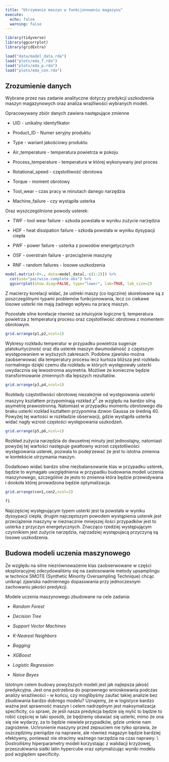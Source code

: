 ```yaml
---
title: "Utrzymanie maszyn w funkcjonowaniu magazynu"
execute:
  echo: false
  warning: false
---
```


```r
library(tidyverse)
library(ggcorrplot)
library(gridExtra)

load("data/model_data.rda")
load("plots/eda_f.rda")
load("plots/eda_p.rda")
load("plots/eda_con.rda")
```

## Zrozumienie danych

Wybrane przez nas zadanie analityczne dotyczy predykcji uszkodzenia maszyn magazynowych oraz analiza wrażliwości wybranych modeli.

Opracowywany zbiór danych zawiera następujące zmienne

-   UID - unikalny identyfikator

-   Product_ID - Numer seryjny produktu

-   Type - wariant jakościowy produktu

-   Air_temperature - temperatura powietrza w pokoju

-   Process_temperature - temperatura w której wykonywany jest proces

-   Rotational_speed - częstotliwość obrotowa

-   Torque - moment obrotowy

-   Tool_wear - czas pracy w minutach danego narzędzia

-   Machine_failure - czy wystąpiła usterka

Oraz wyszczególnione powody usterek:

-   TWF - tool wear failure - szkoda powstała w wyniku zużycie narzędzia

-   HDF - heat dissipation failure - szkoda powstała w wyniku dysypacji ciepła

-   PWF - power failure - usterka z powodów energetycznych

-   OSF - overstrain failure - przeciążenie maszyny

-   RNF - random failures - losowe uszkodzenia

```r
model.matrix(~0+., data=model_data[,-c(1:2)]) %>% 
  cor(use="pairwise.complete.obs") %>% 
  ggcorrplot(show.diag=FALSE, type="lower", lab=TRUE, lab_size=2)
```

Z macierzy korelacji widać, że ustreki maszy (co logczine) skorelowane są z poszczególnymi typami problemów funkcjonowania, lecz co ciekawe losowe usterki nie mają żadnego wpływu na pracę maszyn.

Pozostałe silne korelacje również sa intuicyjnie logiczne tj. temperatura powietrza z temperaturą procesu oraz częstotliwość obrotowa z momentem obrotowym.

```r
grid.arrange(p1,p2,ncol=1)
```

Wykresy rozkładu temperatur w przypadku powietrza sugeruje platokurtyczność oraz dla usterek maszyn dwumodalność z częstszym występowaniem w wyższych zakresach. Podobne zjawisko można zaobserwować dla temperatury procesu lecz kurtoza bliższa jest rozkładu normalnego dzięki czemu dla rozkładu w których występowały usterki uwydacznia się lewostronna asymetria. Możliwe że konieczne będzie transformowanie zmiennych dla lepszych rezultatów.

```r
grid.arrange(p3,p4,ncol=1)
```

Rozkłady częstotliwości obrotowej niezależnie od występowania usterki maszyny kształtem przypominają rozkład $\chi^2$ ze względu na bardzo silną asymetrię prawostronną. Natomiast w przypadku momentu obrotowego dla braku usterki rozkład kształtem przypomina dzwon Gaussa ze średnią 40. Powyżej tej wartości w rozkładzie obserwacji, gdzie wystąpiła usterka widać nagły wzrost częstości występowania uszkodzeń.

```r
grid.arrange(p5,p6,ncol=1)
```

Rozkład zużycia narzędzia do dwusetnej minuty jest jednostajny, natomiast powyżej tej wartości następuje gwałtowny wzrost częstotliwości występowania usterek, pozwala to podejrzewać że jest to istotna zmienna w kontekście utrzymania maszyn.

Dodatkowo widać bardzo silne niezbalansowanie klas w przypadku usterek, będzie to wymagało uwzględnienia w przypadku budowania modeli uczenia maszynowego, szczególnie że jesto to zmienna która będzie przewidywana i dookoła której prowadzona będzie optymalizacja.

```r
grid.arrange(con1,con2,ncol=2)
```

```r
f1
```

Najczęściej występującym typem usterki jest ta powstała w wyniku dyssypacji ciepła, drugim najczęstszym powodem wystąpienia usterek jest przeciążenie maszyny w nieznacznie mniejszej ilości przypadków jest to usterka z przyczyn energetycznych. Znacząco rzedziej występującym czynnikiem jest zużycie narzędzia, najrzadziej występujacą przyczyną są losowe uszkodzenia.

## Budowa modeli uczenia maszynowego

Ze względu na silne niezrównoważenie klas zaobserwowane w części eksploracyjnej zdecydowaliśmy się na zastosowanie metody upsamplingu w technice SMOTE (Synthetic Minority Oversampling Technique) chcąc uniknąć zjawiska nadmiernego dopasowania przy jednoczesnym zachowaniu jakości predykcji.

Modele uczenia maszynowego zbudowane na cele zadania:

-   *Random Forest*

-   *Decision Tree*

-   *Support Vector Machines*

-   *K-Nearest Neighbors*

-   *Bagging*

-   *XGBoost*

-   *Logistic Regression*

-   *Naive Beyes*

Istotnym celem budowy powyższych modeli jest jak najlepsza jakość predykcyjna. Jest ona potrzebna do poprawnego wnioskowania podczas analizy wrażliwości - w końcu, czy moglibyśmy zaufać takiej analizie bez zbudowania bardzo dobrego modelu? Uznajemy, że w logistyce bardzo ważna jest sprawność maszyn i celem nadrzędnym jest maksymalizacja specificity, co sprawi, że jeśli nasza predykcja będzie się mylić to będzie to robić częściej w taki sposób, że będziemy obawiać się usterki, mimo że ona się nie wydarzy, za to będzie niewiele przypadków, gdzie umknie nam zagrożenie. Uchronienie maszyny przed zepsuciem nie tylko sprawia, że oszczędzimy pieniądze na naprawie, ale również magazyn będzie bardziej efektywny, ponieważ nie stracimy ważnego narzędzia na czas naprawy. \\ Dostroiliśmy hiperparametry modeli korzystając z walidacji krzyżowej, przeszukiwania siatki latin hypercube oraz optymalizując wyniki modelu pod względem specificity.
